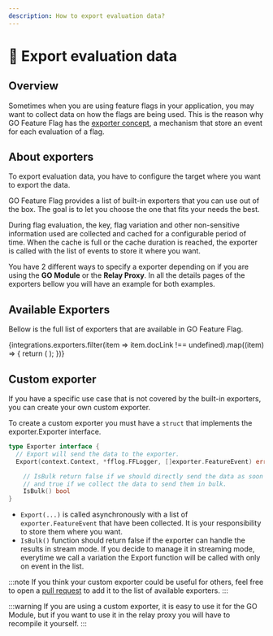 ```yaml
---
description: How to export evaluation data?
---
```


# 🚚 Export evaluation data

## Overview
Sometimes when you are using feature flags in your application, you may want to collect data on how the flags are being used.
This is the reason why GO Feature Flag has the [exporter concept](../concepts/exporter), a mechanism that store an event for each evaluation of a flag.

## About exporters
To export evaluation data, you have to configure the target where you want to export the data.

GO Feature Flag provides a list of built-in exporters that you can use out of the box. The goal is to let you choose the one that fits your needs the best.

During flag evaluation, the key, flag variation and other non-sensitive information used are collected and cached for a configurable period of time.
When the cache is full or the cache duration is reached, the exporter is called with the list of events to store it where you want.

You have 2 different ways to specify a exporter depending on if you are using the **GO Module** or the **Relay Proxy**.
In all the details pages of the exporters bellow you will have an example for both examples.

## Available Exporters
Bellow is the full list of exporters that are available in GO Feature Flag.

<div className={"grid grid-cols-1 sm:grid-cols-2 md:grid-cols-3 gap-4"}>
  {integrations.exporters.filter(item => item.docLink !== undefined).map((item) => {
    return (
      <Card
        logo={item.logo}
        link={`export-evaluation-data/${item.docLink}`}
        name={item.name}
        cssLogo={item.faLogo}
        description={item.description}
      />
    );
  })}
</div>

## Custom exporter
If you have a specific use case that is not covered by the built-in exporters, you can create your own custom exporter.

To create a custom exporter you must have a `struct` that implements the exporter.Exporter interface.

```go title="exporter.go"
type Exporter interface {
  // Export will send the data to the exporter.
  Export(context.Context, *fflog.FFLogger, []exporter.FeatureEvent) error

	// IsBulk return false if we should directly send the data as soon as it is produced
	// and true if we collect the data to send them in bulk.
	IsBulk() bool
}
```

- `Export(...)` is called asynchronously with a list of `exporter.FeatureEvent` that have been collected.
   It is your responsibility to store them where you want.
- `IsBulk()` function should return false if the exporter can handle the results in stream mode.
   If you decide to manage it in streaming mode, everytime we call a variation the Export function will be called with only on event in the list.

:::note
If you think your custom exporter could be useful for others, feel free to open a [pull request](https://github.com/thomaspoignant/go-feature-flag/pulls) to add it to the list of available exporters.
:::

:::warning
If you are using a custom exporter, it is easy to use it for the GO Module, but if you want to use it in the relay proxy you will have to recompile it yourself.
:::